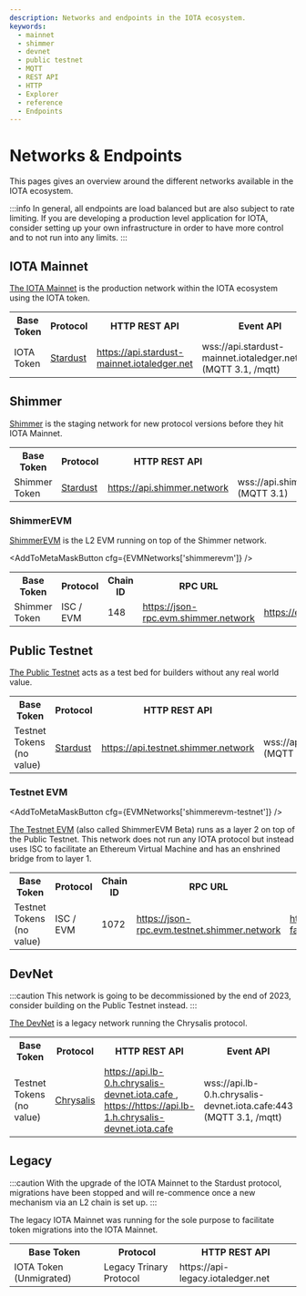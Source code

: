 ```yaml
---
description: Networks and endpoints in the IOTA ecosystem.
keywords:
  - mainnet
  - shimmer
  - devnet
  - public testnet
  - MQTT
  - REST API
  - HTTP
  - Explorer
  - reference
  - Endpoints
---
```



# Networks & Endpoints

This pages gives an overview around the different networks available in the IOTA ecosystem.

:::info
In general, all endpoints are load balanced but are also subject to rate limiting.
If you are developing a production level application for IOTA, consider setting up your own infrastructure in order to
have more control and to not run into any limits.
:::

## IOTA Mainnet

[The IOTA Mainnet](https://explorer.iota.org/mainnet) is the production network within the IOTA ecosystem using the IOTA
token.

<table style={{ wordBreak: 'break-all', verticalAlign: 'middle' }}>
  <tbody>
    <tr>
      <th style={{ width: '150px' }}>Base Token</th>
      <th style={{ width: '100px' }}>Protocol</th>
      <th>HTTP REST API</th>
      <th>Event API</th>
      <th>Permanode API</th>
    </tr>
    <tr>
      <td style={{ textAlign: 'center' }}>IOTA Token</td>
      <td style={{ textAlign: 'center' }}>
        <a href='/learn/protocols/stardust/introduction/'>Stardust</a>
      </td>
      <td>
        <a href='https://api.stardust-mainnet.iotaledger.net/api/core/v2/info'>
          https://api.stardust-mainnet.iotaledger.net
        </a>
      </td>
      <td>wss://api.stardust-mainnet.iotaledger.net:443 (MQTT 3.1, /mqtt)</td>
      <td>https://chronicle.stardust-mainnet.iotaledger.net</td>
    </tr>
  </tbody>
</table>

## Shimmer

[Shimmer](https://explorer.iota.org/shimmer) is the staging network for new protocol versions before they hit IOTA
Mainnet.

<table style={{ wordBreak: 'break-all', verticalAlign: 'middle' }}>
  <tbody>
    <tr>
      <th style={{ width: '150px' }}>Base Token</th>
      <th style={{ width: '100px' }}>Protocol</th>
      <th>HTTP REST API</th>
      <th>Event API</th>
      <th>Permanode API</th>
    </tr>
    <tr>
      <td style={{ textAlign: 'center' }}>Shimmer Token</td>
      <td style={{ textAlign: 'center' }}>
        <a href='/learn/protocols/stardust/introduction/'>Stardust</a>
      </td>
      <td>
        <a href='https://api.shimmer.network/api/core/v2/info'>
          https://api.shimmer.network
        </a>
      </td>
      <td>wss://api.shimmer.network:443/api/mqtt/v1 (MQTT 3.1)</td>
      <td>https://chronicle.shimmer.network</td>
    </tr>
  </tbody>
</table>

### ShimmerEVM

[ShimmerEVM](https://explorer.evm.shimmer.network/) is the L2 EVM running on top of the Shimmer network.

<AddToMetaMaskButton cfg={EVMNetworks['shimmerevm']} />

<table style={{ wordBreak: 'break-all', verticalAlign: 'middle' }}>
  <tbody>
    <tr>
      <th style={{ width: '150px' }}>Base Token</th>
      <th style={{ width: '120px' }}>Protocol</th>
      <th style={{ width: '100px' }}>Chain ID</th>
      <th>RPC URL</th>
      <th>Explorer</th>
    </tr>
    <tr>
      <td style={{ textAlign: 'center' }}>Shimmer Token</td>
      <td style={{ textAlign: 'center' }}>ISC / EVM</td>
      <td style={{ textAlign: 'center' }}>148</td>
      <td>
        <a href='https://json-rpc.evm.shimmer.network'>
          https://json-rpc.evm.shimmer.network
        </a>
      </td>
      <td>
        <a href='https://explorer.evm.shimmer.network'>
          https://explorer.evm.shimmer.network
        </a>
      </td>
    </tr>
  </tbody>
</table>

## Public Testnet

[The Public Testnet](https://explorer.iota.org/testnet) acts as a test bed for builders without any real world value.

<table style={{ wordBreak: 'break-all', verticalAlign: 'middle' }}>
  <tbody>
    <tr>
      <th style={{ width: '150px' }}>Base Token</th>
      <th style={{ width: '100px' }}>Protocol</th>
      <th style={{ width: '200px' }}>HTTP REST API</th>
      <th>Event API</th>
      <th>Permanode API</th>
      <th>Faucet</th>
    </tr>
    <tr>
      <td style={{ textAlign: 'center' }}>Testnet Tokens (no value)</td>
      <td style={{ textAlign: 'center' }}>
        <a href='/learn/protocols/stardust/introduction/'>Stardust</a>
      </td>
      <td>
        <a href='https://api.testnet.shimmer.network/api/core/v2/info'>
          https://api.testnet.shimmer.network
        </a>
      </td>
      <td>wss://api.testnet.shimmer.network:443/api/mqtt/v1 (MQTT 3.1)</td>
      <td>https://chronicle.testnet.shimmer.network</td>
      <td>
        <a href='https://faucet.testnet.shimmer.network/api/info'>
          https://faucet.testnet.shimmer.network
        </a>
      </td>
    </tr>
  </tbody>
</table>

### Testnet EVM

<AddToMetaMaskButton cfg={EVMNetworks['shimmerevm-testnet']} />

[The Testnet EVM](https://explorer.evm.testnet.shimmer.network/) (also called ShimmerEVM Beta) runs as a layer 2 on top
of the Public Testnet. This network does not run
any IOTA protocol but instead uses ISC to facilitate an Ethereum Virtual Machine and has an enshrined bridge from to
layer 1.

<table style={{ wordBreak: 'break-all', verticalAlign: 'middle' }}>
  <tbody>
    <tr>
      <th style={{ width: '150px' }}>Base Token</th>
      <th style={{ width: '150px' }}>Protocol</th>
      <th style={{ width: '100px' }}>Chain ID</th>
      <th>RPC URL</th>
      <th>Faucet</th>
      <th>Explorer</th>
    </tr>
    <tr>
      <td>Testnet Tokens (no value)</td>
      <td>ISC / EVM</td>
      <td>1072</td>
      <td>
        <a href='https://json-rpc.evm.testnet.shimmer.network'>
          https://json-rpc.evm.testnet.shimmer.network
        </a>
      </td>
      <td>
        <a href='https://evm-faucet.testnet.shimmer.network'>
          https://evm-faucet.testnet.shimmer.network
        </a>
      </td>
      <td>
        <a href='https://explorer.evm.testnet.shimmer.network'>
          https://explorer.evm.testnet.shimmer.network
        </a>
      </td>
    </tr>
  </tbody>
</table>

## DevNet

:::caution
This network is going to be decommissioned by the end of 2023,
consider building on the Public Testnet instead.
:::

[The DevNet](https://explorer.iota.org/legacy-mainnet) is a legacy network running the Chrysalis protocol.

<table style={{ wordBreak: 'break-all', verticalAlign: 'middle' }}>
  <tbody>
    <tr>
      <th style={{ width: '150px' }}>Base Token</th>
      <th style={{ width: '100px' }}>Protocol</th>
      <th>HTTP REST API</th>
      <th>Event API</th>
      <th>Permanode API</th>
      <th>Faucet</th>
    </tr>
    <tr>
      <td style={{ textAlign: 'center' }}>Testnet Tokens (no value)</td>
      <td style={{ textAlign: 'center' }}>
        <a href='/learn/protocols/chrysalis/introduction/'>Chrysalis</a>
      </td>
      <td>
        <a href='https://api.lb-0.h.chrysalis-devnet.iota.cafe/api/v1/info'>
          https://api.lb-0.h.chrysalis-devnet.iota.cafe
        </a>
        , <a href='https://api.lb-1.h.chrysalis-devnet.iota.cafe/api/v1/info'>https://https://api.lb-1.h.chrysalis-devnet.iota.cafe</a>
      </td>
      <td>wss://api.lb-0.h.chrysalis-devnet.iota.cafe:443 (MQTT 3.1, /mqtt)</td>
      <td>https://chronicle.testnet.shimmer.network</td>
      <td>
        <a href='https://faucet.testnet.shimmer.network/api/info'>
          https://faucet.testnet.shimmer.network
        </a>
      </td>
    </tr>
  </tbody>
</table>

## Legacy

:::caution
With the upgrade of the IOTA Mainnet to the Stardust protocol, migrations have been stopped and will re-commence
once a new mechanism via an L2 chain is set up.
:::

The legacy IOTA Mainnet was running for the sole purpose to facilitate token migrations into the IOTA Mainnet.

<table>
  <tbody>
    <tr>
      <th>Base Token</th>
      <th>Protocol</th>
      <th>HTTP REST API</th>
    </tr>
    <tr>
      <td>IOTA Token (Unmigrated)</td>
      <td>Legacy Trinary Protocol</td>
      <td>https://api-legacy.iotaledger.net</td>
    </tr>
  </tbody>
</table>
